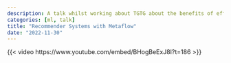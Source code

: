 ```yaml
---
description: A talk whilst working about TGTG about the benefits of effective ML infrastructure
categories: [ml, talk]
title: "Recommender Systems with Metaflow"
date: "2022-11-30"
---
```


{{< video https://www.youtube.com/embed/BHogBeExJ8I?t=186 >}}
